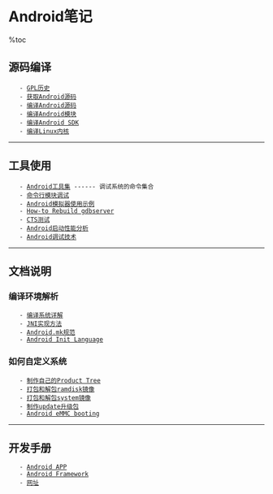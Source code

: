 = Android笔记 =

%toc

== 源码编译 ==
    - [[GPL历史]]
    - [[获取Android源码]]
    - [[编译Android源码]]
    - [[编译Android模块]]
    - [[编译Android SDK]]
    - [[编译Linux内核]]

----

== 工具使用 ==
    - [[Android工具集]] ------ 调试系统的命令集合
    - [[命令行模块调试]]
    - [[Android模拟器使用示例]]
    - [[How-to Rebuild gdbserver]]
    - [[CTS测试]]
    - [[Android启动性能分析]]
    - [[Android调试技术]]

----

== 文档说明 ==
=== 编译环境解析  ===
    - [[编译系统详解]]
    - [[JNI实现方法]]
    - [[Android.mk规范]]
    - [[Android Init Language]]

=== 如何自定义系统 ===
    - [[制作自己的Product Tree]]
    - [[打包和解包ramdisk镜像]]
    - [[打包和解包system镜像]]
    - [[制作update升级包]]
    - [[Android eMMC booting]]

----

== 开发手册 ==
    - [[Android APP]]
    - [[Android Framework]]
    - [[网址]]
